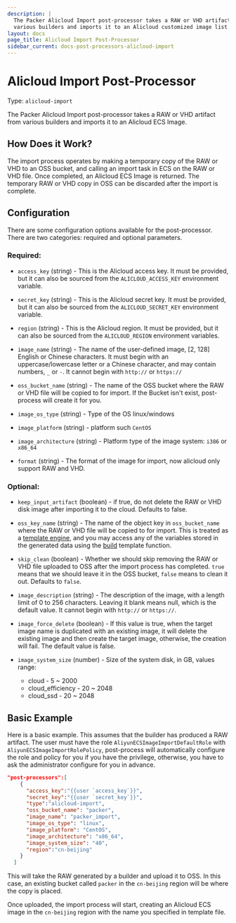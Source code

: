 ```yaml
---
description: |
  The Packer Alicloud Import post-processor takes a RAW or VHD artifact from
  various builders and imports it to an Alicloud customized image list.
layout: docs
page_title: Alicloud Import Post-Processor
sidebar_current: docs-post-processors-alicloud-import
---
```


# Alicloud Import Post-Processor

Type: `alicloud-import`

The Packer Alicloud Import post-processor takes a RAW or VHD artifact from
various builders and imports it to an Alicloud ECS Image.

## How Does it Work?

The import process operates by making a temporary copy of the RAW or VHD to an
OSS bucket, and calling an import task in ECS on the RAW or VHD file. Once
completed, an Alicloud ECS Image is returned. The temporary RAW or VHD copy in
OSS can be discarded after the import is complete.

## Configuration

There are some configuration options available for the post-processor. There
are two categories: required and optional parameters.

### Required:

- `access_key` (string) - This is the Alicloud access key. It must be
  provided, but it can also be sourced from the `ALICLOUD_ACCESS_KEY`
  environment variable.

- `secret_key` (string) - This is the Alicloud secret key. It must be
  provided, but it can also be sourced from the `ALICLOUD_SECRET_KEY`
  environment variable.

- `region` (string) - This is the Alicloud region. It must be provided, but
  it can also be sourced from the `ALICLOUD_REGION` environment variables.

- `image_name` (string) - The name of the user-defined image, \[2, 128\]
  English or Chinese characters. It must begin with an uppercase/lowercase
  letter or a Chinese character, and may contain numbers, `_` or `-`. It
  cannot begin with `http://` or `https://`

- `oss_bucket_name` (string) - The name of the OSS bucket where the RAW or
  VHD file will be copied to for import. If the Bucket isn't exist,
  post-process will create it for you.

- `image_os_type` (string) - Type of the OS linux/windows

- `image_platform` (string) - platform such `CentOS`

- `image_architecture` (string) - Platform type of the image system: `i386` or
  `x86_64`

- `format` (string) - The format of the image for import, now alicloud only
  support RAW and VHD.

### Optional:

- `keep_input_artifact` (boolean) - if true, do not delete the RAW or VHD
  disk image after importing it to the cloud. Defaults to false.

- `oss_key_name` (string) - The name of the object key in `oss_bucket_name`
  where the RAW or VHD file will be copied to for import. This is treated as
  a [template engine](/docs/templates/engine.html), and you may access any of
  the variables stored in the generated data using the
  [build](/docs/templates/engine.html) template function.

- `skip_clean` (boolean) - Whether we should skip removing the RAW or VHD
  file uploaded to OSS after the import process has completed. `true` means
  that we should leave it in the OSS bucket, `false` means to clean it out.
  Defaults to `false`.

- `image_description` (string) - The description of the image, with a length
  limit of 0 to 256 characters. Leaving it blank means null, which is the
  default value. It cannot begin with `http://` or `https://`.

- `image_force_delete` (boolean) - If this value is true, when the target
  image name is duplicated with an existing image, it will delete the
  existing image and then create the target image, otherwise, the creation
  will fail. The default value is false.

- `image_system_size` (number) - Size of the system disk, in GB, values
  range:
  - cloud - 5 \~ 2000
  - cloud_efficiency - 20 \~ 2048
  - cloud_ssd - 20 \~ 2048

## Basic Example

Here is a basic example. This assumes that the builder has produced a RAW
artifact. The user must have the role `AliyunECSImageImportDefaultRole` with
`AliyunECSImageImportRolePolicy`, post-process will automatically configure the
role and policy for you if you have the privilege, otherwise, you have to ask
the administrator configure for you in advance.

```json
"post-processors":[
    {
      "access_key":"{{user `access_key`}}",
      "secret_key":"{{user `secret_key`}}",
      "type":"alicloud-import",
      "oss_bucket_name": "packer",
      "image_name": "packer_import",
      "image_os_type": "linux",
      "image_platform": "CentOS",
      "image_architecture": "x86_64",
      "image_system_size": "40",
      "region":"cn-beijing"
    }
  ]
```

This will take the RAW generated by a builder and upload it to OSS. In this
case, an existing bucket called `packer` in the `cn-beijing` region will be
where the copy is placed.

Once uploaded, the import process will start, creating an Alicloud ECS image in
the `cn-beijing` region with the name you specified in template file.
